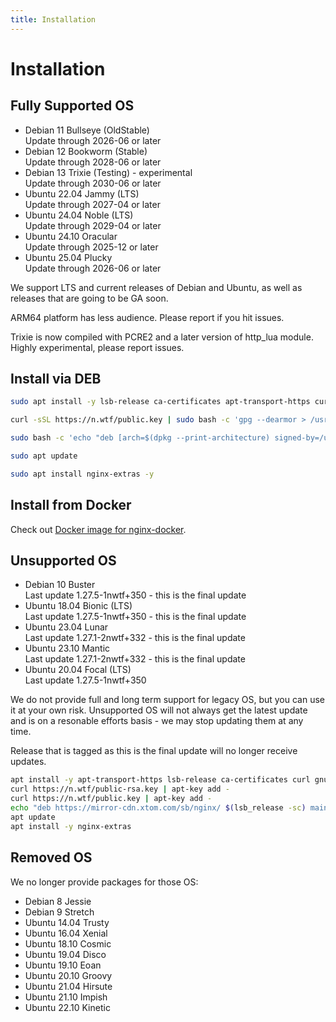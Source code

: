 ```yaml
---
title: Installation
---
```



# Installation

## Fully Supported OS

* Debian 11 Bullseye (OldStable) <br /><SecondaryText>Update through 2026-06 or later</SecondaryText>
* Debian 12 Bookworm (Stable) <br /><SecondaryText>Update through 2028-06 or later</SecondaryText>
* Debian 13 Trixie (Testing) - experimental <br /><SecondaryText>Update through 2030-06 or later</SecondaryText>
* Ubuntu 22.04 Jammy (LTS) <br /><SecondaryText>Update through 2027-04 or later</SecondaryText>
* Ubuntu 24.04 Noble (LTS) <br /><SecondaryText>Update through 2029-04 or later</SecondaryText>
* Ubuntu 24.10 Oracular <br /><SecondaryText>Update through 2025-12 or later</SecondaryText>
* Ubuntu 25.04 Plucky <br /><SecondaryText>Update through 2026-06 or later</SecondaryText>

We support LTS and current releases of Debian and Ubuntu, as well as releases that are going to be GA soon.

ARM64 platform has less audience. Please report if you hit issues.

Trixie is now compiled with PCRE2 and a later version of http_lua module. Highly experimental, please report issues.

## Install via DEB

```bash
sudo apt install -y lsb-release ca-certificates apt-transport-https curl gnupg dpkg

curl -sSL https://n.wtf/public.key | sudo bash -c 'gpg --dearmor > /usr/share/keyrings/n.wtf.gpg'

sudo bash -c 'echo "deb [arch=$(dpkg --print-architecture) signed-by=/usr/share/keyrings/n.wtf.gpg] https://mirror-cdn.xtom.com/sb/nginx/ $(lsb_release -sc) main" > /etc/apt/sources.list.d/n.wtf.list'

sudo apt update

sudo apt install nginx-extras -y
```

## Install from Docker

Check out [Docker image for nginx-docker](https://github.com/u-sb/nginx-docker).

## Unsupported OS

* Debian 10 Buster <br /><SecondaryText>Last update 1.27.5-1nwtf+350 - this is the final update</SecondaryText>
* Ubuntu 18.04 Bionic (LTS) <br /><SecondaryText>Last update 1.27.5-1nwtf+350 - this is the final update</SecondaryText>
* Ubuntu 23.04 Lunar <br /><SecondaryText>Last update 1.27.1-2nwtf+332 - this is the final update</SecondaryText>
* Ubuntu 23.10 Mantic <br /><SecondaryText>Last update 1.27.1-2nwtf+332 - this is the final update</SecondaryText>
* Ubuntu 20.04 Focal (LTS) <br /><SecondaryText>Last update 1.27.5-1nwtf+350</SecondaryText>

We do not provide full and long term support for legacy OS, but you can use it at your own risk. Unsupported OS will not always get the latest update and is on a resonable efforts basis - we may stop updating them at any time.

Release that is tagged as <SecondaryText>this is the final update</SecondaryText> will no longer receive updates.

``` sh
apt install -y apt-transport-https lsb-release ca-certificates curl gnupg
curl https://n.wtf/public-rsa.key | apt-key add -
curl https://n.wtf/public.key | apt-key add -
echo "deb https://mirror-cdn.xtom.com/sb/nginx/ $(lsb_release -sc) main" > /etc/apt/sources.list.d/n.wtf.list
apt update
apt install -y nginx-extras
```

## Removed OS

We no longer provide packages for those OS:

* Debian 8 Jessie
* Debian 9 Stretch
* Ubuntu 14.04 Trusty
* Ubuntu 16.04 Xenial
* Ubuntu 18.10 Cosmic
* Ubuntu 19.04 Disco
* Ubuntu 19.10 Eoan
* Ubuntu 20.10 Groovy
* Ubuntu 21.04 Hirsute
* Ubuntu 21.10 Impish
* Ubuntu 22.10 Kinetic
